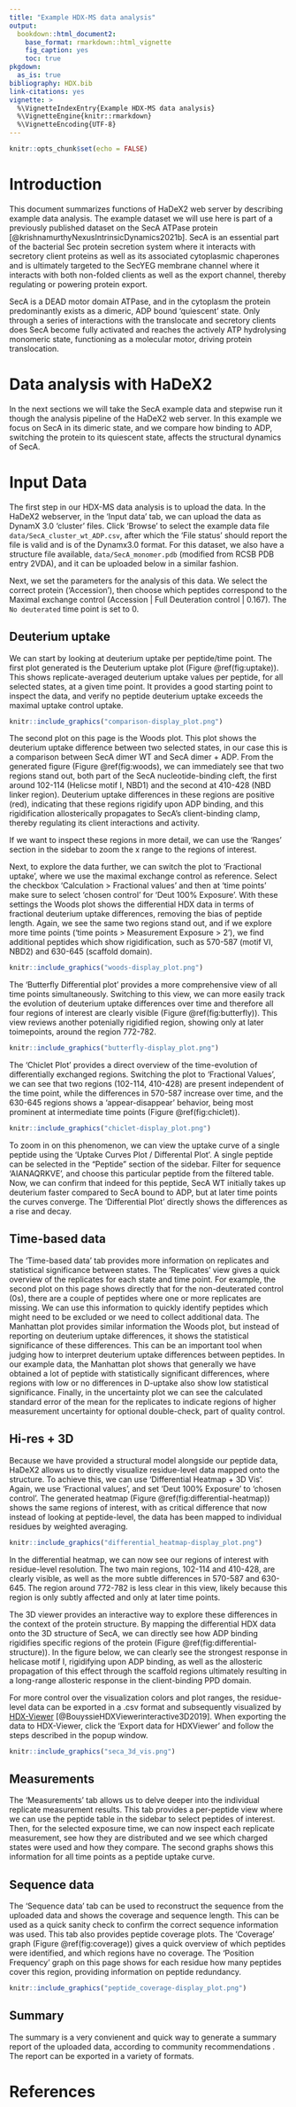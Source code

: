 ```yaml
---
title: "Example HDX-MS data analysis"
output: 
  bookdown::html_document2:
    base_format: rmarkdown::html_vignette
    fig_caption: yes
    toc: true
pkgdown:
  as_is: true
bibliography: HDX.bib
link-citations: yes
vignette: >
  %\VignetteIndexEntry{Example HDX-MS data analysis}
  %\VignetteEngine{knitr::rmarkdown}
  %\VignetteEncoding{UTF-8}
---
```

  
```r
knitr::opts_chunk$set(echo = FALSE)
```

# Introduction

This document summarizes functions of HaDeX2 web server by describing example data analysis. The example dataset we will use here is part of a previously published dataset on the SecA ATPase protein [@krishnamurthyNexusIntrinsicDynamics2021b]. SecA is an essential part of the bacterial Sec protein secretion system where it interacts with secretory client proteins as well as its associated cytoplasmic chaperones and is ultimately targeted to the SecYEG membrane channel where it interacts with both non-folded clients as well as the export channel, thereby regulating or powering protein export. 

SecA is a DEAD motor domain ATPase, and in the cytoplasm the protein predominantly exists as a dimeric, ADP bound 'quiescent' state. Only through a series of interactions with the translocate and secretory clients does SecA become fully activated and reaches the actively ATP hydrolysing monomeric state, functioning as a molecular motor, driving protein translocation. 

  
# Data analysis with HaDeX2

In the next sections we will take the SecA example data and stepwise run it though the analysis pipeline of the HaDeX2 web server. In this example we focus on SecA in its dimeric state, and we compare how binding to ADP, switching the protein to its quiescent state, affects the structural dynamics of SecA.

# Input Data

The first step in our HDX-MS data analysis is to upload the data. In the HaDeX2 webserver, in the 'Input data' tab, we can upload the data as DynamX 3.0 'cluster' files. Click 'Browse' to select the example data file `data/SecA_cluster_wt_ADP.csv`, after which the 'File status' should report the file is valid and is of the Dynamx3.0 format. 
For this dataset, we also have a structure file available, `data/SecA_monomer.pdb` (modified from RCSB PDB entry 2VDA), and it can be uploaded below in a similar fashion. 

Next, we set the parameters for the analysis of this data. We select the correct protein ('Accession'), then choose which peptides correspond to the Maximal exchange control (Accession | Full Deuteration control | 0.167). The `No deuterated` time point is set to 0.

<!-- ## Inspecting HDX peptides -->
## Deuterium uptake

We can start by looking at deuterium uptake per peptide/time point. The first plot generated is the Deuterium uptake plot (Figure \@ref(fig:uptake)). This shows replicate-averaged deuterium uptake values per peptide, for all selected states, at a given time point. It provides a good starting point to inspect the data, and verify no peptide deuterium uptake exceeds the maximal uptake control uptake. 

```r
knitr::include_graphics("comparison-display_plot.png")
```

The second plot on this page is the Woods plot. This plot shows the deuterium uptake difference between two selected states, in our case this is a comparison between SecA dimer WT and SecA dimer + ADP. From the generated figure (Figure \@ref(fig:woods), we can immediately see that two regions stand out, both part of the SecA nucleotide-binding cleft, the first around 102-114 (Helicse motif I, NBD1) and the second at 410-428 (NBD linker region). Deuterium uptake differences in these regions are positive (red), indicating that these regions rigidify upon ADP binding, and this rigidification allosterically propagates to SecA's client-binding clamp, thereby regulating its client interactions and activity. 

If we want to inspect these regions in more detail, we can use the 'Ranges' section in the sidebar to zoom the x range to the regions of interest. 

Next, to explore the data further, we can switch the plot to 'Fractional uptake', where we use the maximal exchange control as reference. Select the checkbox 'Calculation > Fractional values' and then at 'time points' make sure to select 'chosen control' for 'Deut 100% Exposure'. With these settings the Woods plot shows the differential HDX data in terms of fractional deuterium uptake differences, removing the bias of peptide length. Again, we see the same two regions stand out, and if we explore more time points ('time points > Measurement Exposure > 2'), we find additional peptides which show rigidification, such as 570-587 (motif VI, NBD2) and 630-645 (scaffold domain). 


```r
knitr::include_graphics("woods-display_plot.png")
```

The 'Butterfly Differential plot' provides a more comprehensive view of all time points simultaneously. Switching to this view, we can more easily track the evolution of deuterium uptake differences over time and therefore all four regions of interest are clearly visible (Figure \@ref(fig:butterfly)). This view reviews another potenially rigidified region, showing only at later toimepoints, around the region 772-782.

```r
knitr::include_graphics("butterfly-display_plot.png")
```

The 'Chiclet Plot' provides a direct overview of the time-evolution of differentially exchanged regions. Switching the plot to 'Fractional Values', we can see that two regions (102-114, 410-428) are present independent of the time point, while the differences in 570-587 increase over time, and the 630-645 regions shows a 'appear-disappear' behavior, being most prominent at intermediate time points (Figure \@ref(fig:chiclet)).

```r
knitr::include_graphics("chiclet-display_plot.png")
```

To zoom in on this phenomenon, we can view the uptake curve of a single peptide using the 'Uptake Curves Plot / Differental Plot'. A single peptide can be selected in the "Peptide" section of the sidebar. Filter for sequence 'AIANAQRKVE', and choose this particular peptide from the filtered table. Now, we can confirm that indeed for this peptide, SecA WT initially takes up deuterium faster compared to SecA bound to ADP, but at later time points the curves converge. The 'Differential Plot' directly shows the differences as a rise and decay. 

## Time-based data

The 'Time-based data' tab provides more information on replicates and statistical significance between states. The 'Replicates' view gives a quick overview of the replicates for each state and time point. For example, the second plot on this page shows directly that for the non-deuterated control (0s), there are a couple of peptides where one or more replicates are missing. We can use this information to quickly identify peptides which might need to be excluded or we need to collect additional data. The Manhattan plot provides similar information the Woods plot, but instead of reporting on deuterium uptake differences, it shows the statistical significance of these differences. This can be an important tool when judging how to interpret deuterium uptake differences between peptides. In our example data, the Manhattan plot shows that generally we have obtained a lot of peptide with statistically significant differences, where regions with low or no differences in D-uptake also show low statistical significance. Finally, in the uncertainty plot we can see the calculated standard error of the mean for the replicates to indicate regions of higher measurement uncertainty for optional double-check, part of quality control.

## Hi-res + 3D

Because we have provided a structural model alongside our peptide data, HaDeX2 allows us to directly visualize residue-level data mapped onto the structure. To achieve this, we can use 'Differential Heatmap + 3D Vis'. Again, we use 'Fractional values', and set 'Deut 100% Exposure' to 'chosen control'. The generated heatmap (Figure \@ref(fig:differential-heatmap)) shows the same regions of interest, with as critical difference that now instead of looking at peptide-level, the data has been mapped to individual residues by weighted averaging. 

```r
knitr::include_graphics("differential_heatmap-display_plot.png")
```

In the differential heatmap, we can now see our regions of interest with residue-level resolution. The two main regions, 102-114 and 410-428, are clearly visible, as well as the more subtle differences in 570-587 and 630-645. The region around 772-782 is less clear in this view, likely because this region is only subtly affected and only at later time points.

The 3D viewer provides an interactive way to explore these differences in the context of the protein structure. By mapping the differential HDX data onto the 3D structure of SecA, we can directly see how ADP binding rigidifies specific regions of the protein (Figure \@ref(fig:differential-structure)). In the figure below, we can clearly see the strongest response in helicase motif I, rigidifying upon ADP binding, as well as the allosteric propagation of this effect through the scaffold regions ultimately resulting in a long-range allosteric response in the client-binding PPD domain. 

For more control over the visualization colors and plot ranges, the residue-level data can be exported in a .csv format and subsequently visualized by [HDX-Viewer](http://hdxviewer.ipbs.fr:8080/) [@BouyssieHDXViewerinteractive3D2019]. When exporting the data to HDX-Viewer, click the 'Export data for HDXViewer' and follow the steps described in the popup window. 

```r
knitr::include_graphics("seca_3d_vis.png")
```

## Measurements

The 'Measurements' tab allows us to delve deeper into the individual replicate measurement results. This tab provides a per-peptide view where we can use the peptide table in the sidebar to select peptides of interest. Then, for the selected exposure time, we can now inspect each replicate measurement, see how they are distributed and we see which charged states were used and how they compare. The second graphs shows this information for all time points as a peptide uptake curve. 

## Sequence data

The 'Sequence data' tab can be used to reconstruct the sequence from the uploaded data and shows the coverage and sequence length. This can be used as a quick sanity check to confirm the correct sequence information was used. This tab also provides peptide coverage plots. The 'Coverage' graph (Figure \@ref(fig:coverage)) gives a quick overview of which peptides were identified, and which regions have no coverage. The 'Position Frequency' graph on this page shows for each residue how many peptides cover this region, providing information on peptide redundancy. 

```r
knitr::include_graphics("peptide_coverage-display_plot.png")
```

## Summary

The summary is a very convienent and quick way to generate a summary report of the uploaded data, according to community recommendations \key{massonRecommendationsReportingHydrogen2019}. The report can be exported in a variety of formats.

# References
